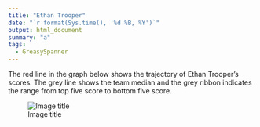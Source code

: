 ```yaml
---
title: "Ethan Trooper"
date: "`r format(Sys.time(), '%d %B, %Y')`"
output: html_document
summary: "a"
tags:
  - GreasySpanner
---
```


The red line in the graph below shows the trajectory of Ethan Trooper's scores. The grey line shows the team median and the grey ribbon indicates the range from top five score to bottom five score.

![Image title](EthanTrooper.jpg)
